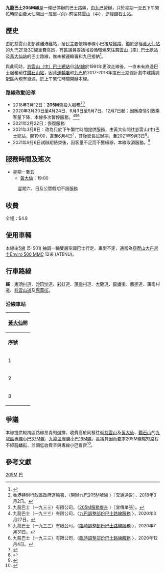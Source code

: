 {{expand|time=2017-01-22T12:05:03+00:00}}
{{補充來源|time=2017-01-22T12:05:03+00:00}}
{{公共汽車路線基礎資訊
| 路線名稱        =九龍巴士205M線
| 外文名稱        =KMB Route 205M
| 代表圖像        =ATENU845 KMB 205M 03-09-2021(1).jpg
| 代表圖像二      =
| 經營者          =九巴
| 所屬車廠        = {{KD|K}}
| 路線用車        =沒有固定用車
| 起點站          =[[黃大仙_(香港地方)|黃大仙]]
| 途經地點        =[[鑽石山站|鑽石山站]]
| 終點站          =[[慈雲山|慈雲山]]（中）
| 路線性質        =
| 全程行駛里程    = 3.7公里
| 全程行車時間    = 20分鐘
| 服務時間        =
| 起點站服務時間  = 星期一至五：19:00
| 終點站服務時間  = 不提供回程
| 班次頻率        = 固定班次乙班
| 全程收費        = $4.8
| 分段收費站點    =
| 去程分段收費站點=
| 回程分段收費站點=
| 服務時間以外替代路線 =[[九龍巴士2F線|2F]]、[[九龍巴士3B線|3B]]、[[九龍巴士3C線|3C]]、[[九龍區專線小巴37M線|小巴37M]]、[[九龍區專線小巴19M線|小巴19M]]
| 主要競爭交通    =同上
| 備註            =
| 走線圖          =KMB205M RtMap 2021.png
| 走線圖說明      =205M線的走線圖
}}

'''九龍巴士205M線'''是一條已停辦的巴士路線，由[[九巴|九巴]]營辦，只於星期一至五下午繁忙時間由[[黃大仙_(香港地方)|黃大仙]]開出一班單-{向}-前往[[慈雲山|慈雲山]]（中），途經[[鑽石山站|鑽石山站]]。

==歷史==
由於慈雲山北部遠離港鐵站，居民主要依賴專線小巴接駁鐵路。鑑於途經[[黃大仙站|黃大仙站]]的九巴[[九龍巴士2F線|2F]]及[[九龍巴士3C線|3C]]線車費高昂，有區議員提議增設循環線來往[[慈雲山（南）巴士總站|慈雲山（南）巴士總站]]及[[黃大仙站|黃大仙站]]的巴士路線，惟未被運輸署和九巴接納<ref>{{Cite web |url=http://www.districtcouncils.gov.hk/wts/doc/2016_2019/common/committee_meetings_audio/TTC/10356/TTC_M2_007.mp3 |title=黃大仙區議會委員會會議的錄音記錄，有關慈雲山區巴士及小巴交通服務意見 |accessdate=2018-03-02 |archive-date=2020-04-05 |archive-url=https://web.archive.org/web/20200405082307/https://www.districtcouncils.gov.hk/wts/doc/2016_2019/common/committee_meetings_audio/TTC/10356/TTC_M2_007.mp3 |dead-url=no }}</ref>。

與此同時，[[慈雲山（中）巴士總站|慈雲山（中）巴士總站]]自[[九龍巴士3M線|3M線]]於1991年更改走線後，一直未有直達巴士服務前往[[鑽石山站|鑽石山站]]，因此[[運輸署|運輸署]]和[[九巴|九巴]]於2017-2018年度巴士路線計劃中建議調配區內現有資源，於上午繁忙時間開辦本線。

===路線改動沿革===
* 2018年3月12日：'''205M'''線投入服務<ref>香港特別行政區政府運輸署，〈[http://www.td.gov.hk/tc/traffic_notices/index_id_51613.html 開辦九巴205M號線] {{Wayback|url=http://www.td.gov.hk/tc/traffic_notices/index_id_51613.html |date=20200405082311 }}〉［交通通告］，2018年3月2日。</ref><ref>九龍巴士（一九三三）有限公司，〈[http://www.kmb.hk/chi/pdf/205M_Leaflet.pdf 205M服務提升] {{Wayback|url=http://www.kmb.hk/chi/pdf/205M_Leaflet.pdf |date=20181123133154 }}〉［宣傳單張］。</ref>
* 2020年3月30日至4月24日、8月3日至9月7日、12月7日起：因應疫情引致乘客量下降，本線多次暫停服務。<ref>九龍巴士（一九三三）有限公司，〈[http://www.kmb.hk/tc/news/press/archives/news202003273589.html 九巴調整部份巴士路線服務] {{Wayback|url=http://www.kmb.hk/tc/news/press/archives/news202003273589.html |date=20201130115024 }}〉，2020年3月27日。</ref><ref>九龍巴士（一九三三）有限公司，〈[http://www.kmb.hk/tc/news/press/archives/news202007313680.html 臨時調整部份巴士路線服務] {{Wayback|url=http://www.kmb.hk/tc/news/press/archives/news202007313680.html |date=20201204172017 }}〉，2020年7月31日。</ref><ref>九龍巴士（一九三三）有限公司，〈[http://www.kmb.hk/tc/news/press/archives/news202012043752.html 臨時調整部份巴士路線服務] {{Wayback|url=http://www.kmb.hk/tc/news/press/archives/news202012043752.html |date=20201224151514 }}〉，2020年12月4日。</ref>
*2021年2月22日：恢復服務
*2021年3月8日：改為只於下午繁忙時間提供服務，由黃大仙開往慈雲山(中)巴士總站，開19:00，直至6月4日<ref>{{Cite web |url=https://search.kmb.hk/KMBWebSite/AnnouncementPicture.ashx?url=1614840356_3521_0.pdf |title=205M服務改動 |access-date=2021-03-05 |archive-date=2021-03-05 |archive-url=https://web.archive.org/web/20210305090545/https://search.kmb.hk/kmbwebsite/AnnouncementPicture.ashx?url=1614840356_3521_0.pdf |dead-url=no }}</ref>，其後延長試辦期，至2021年9月3日<ref>{{Cite web |url=http://search.kmb.hk/KMBWebSite/AnnouncementPicture.ashx?url=1622616914_2439_0.pdf |title=205M延續試辦期 |access-date=2021-06-03 |archive-date=2021-06-06 |archive-url=https://web.archive.org/web/20210606182626/https://search.kmb.hk/kmbwebsite/AnnouncementPicture.ashx?url=1622616914_2439_0.pdf |dead-url=no }}</ref>。
*2021年9月6日試辦期結束後，因客量不足而不獲續辦，本線取消服務。<ref>{{Cite web|title=九巴205M線取消|url=https://www.td.gov.hk/filemanager/tc/content_13/TNPP/Service%20Adjustments%20of%20KMB%20Route%20No.%2092R%20Chin.pdf|access-date=2021-08-31|archive-date=2022-01-28|archive-url=https://web.archive.org/web/20220128230013/https://www.td.gov.hk/filemanager/tc/content_13/TNPP/Service%20Adjustments%20of%20KMB%20Route%20No.%2092R%20Chin.pdf|dead-url=no}}</ref>

==服務時間及班次==
*星期一至五
**[[黃大仙_(香港地方)|黃大仙]]：19:00
:星期六、日及公眾假期不設服務

==收費==
全程：$4.8
{{Fare-remarks|KMB|fcs=Y}}

==使用車輛==
本線由[[九龍巴士5號線|5線]] (5-S01) 抽調一輛雙層空調巴士行走，車型不定，通當為[[亞歷山大丹尼士Enviro_500_MMC|亞歷山大丹尼士Enviro 500 MMC]] 12米 (ATENU)。

==行車路線==
'''經'''：[[東頭村道|東頭村道]]、[[沙田坳道|沙田坳道]]、[[彩虹道|彩虹道]]、[[蒲崗村道|蒲崗村道]]、[[大磡道|大磡道]]、[[龍蟠街|龍蟠街]]、[[鳳德道|鳳德道]]、蒲崗村道、[[慈雲山道|慈雲山道]]及[[惠華街|惠華街]]。

===沿線車站===
{|class="wikitable" style="text-align: center"
!colspan=3|[[黃大仙_(香港地方)|黃大仙]]開
|-
!'''序號'''!!'''車站名稱'''!!'''位置'''
|-
|1||colspan=2|[[黃大仙巴士總站|黃大仙巴士總站]]
|-
|2||[[鑽石山站|鑽石山站]]||[[龍蟠街|龍蟠街]]
|-
|3||colspan=2|[[慈雲山（中）巴士總站|慈雲山（中）巴士總站]]
|}

==爭議==
本線提供較跨區路線昂貴的選擇，收費高於同樣往返[[慈雲山|慈雲山]]及[[黃大仙_(香港地方)|黃大仙]]、[[鑽石山|鑽石山]]的[[九龍區專線小巴37M線|九龍區專線小巴37M線]]、[[九龍區專線小巴19M線|九龍區專線小巴19M線]]。區議員因而要求205M線縮短路程不經[[龍蟠街|龍蟠街]]，並調低收費至與專線小巴看齊<ref>{{Cite web |url=http://www.districtcouncils.gov.hk/wts/tc_chi/meetings/committees/dc_committees_meetings_audio.php?meeting_id=12435 |title=黃大仙區議會委員會會議的錄音記錄，2017-2018年度黃大仙區巴士路線計劃 |accessdate=2018-03-03 |archive-date=2020-09-28 |archive-url=https://web.archive.org/web/20200928053746/https://www.districtcouncils.gov.hk/wts/tc_chi/meetings/committees/dc_committees_meetings_audio.php?meeting_id=12435 |dead-url=no }}</ref>。

==參考文獻==
{{references}}
[[Category:已取消九龍巴士路線|205M]]
[[Category:2021年香港廢除|巴]]